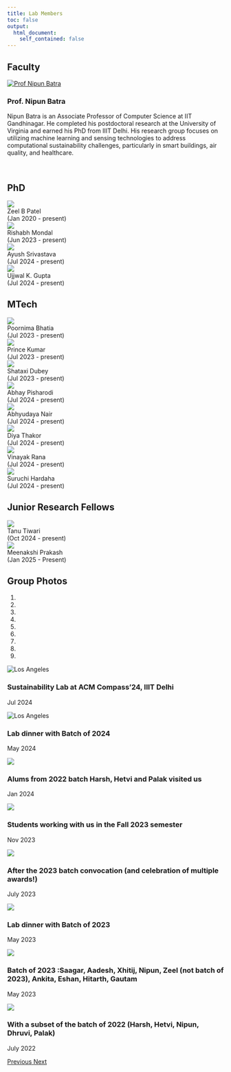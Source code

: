 ```yaml
---
title: Lab Members
toc: false
output:
  html_document:
    self_contained: false
---
```


<script src="https://ajax.googleapis.com/ajax/libs/jquery/3.5.1/jquery.min.js"></script>
<script src="https://maxcdn.bootstrapcdn.com/bootstrap/3.4.1/js/bootstrap.min.js"></script>
<link rel="stylesheet" href="https://maxcdn.bootstrapcdn.com/bootstrap/3.4.1/css/bootstrap.min.css">

## Faculty

<a href="https://nipunbatra.github.io">
  <img src="https://nipunbatra.github.io/images/nipun.jpg" class="cropped-image faculty-image" alt="Prof Nipun Batra">
</a>

### Prof. Nipun Batra
<p>Nipun Batra is an Associate Professor of Computer Science at IIT Gandhinagar. He completed his postdoctoral research at the University of Virginia and earned his PhD from IIIT Delhi. His research group focuses on utilizing machine learning and sensing technologies to address computational sustainability challenges, particularly in smart buildings, air quality, and healthcare.</p>

<br>

## PhD 

::: {layout-ncol=4}

<a href="https://patel-zeel.github.io">
  <img src="https://patel-zeel.github.io/images/profile_crop.png" class="cropped-image"><br/>
</a>
<div class="member-info"><span>Zeel B Patel<br/>(Jan 2020 - present)</span></div>

<a href="https://rishabh-mondal.github.io">
  <img src="https://rishabh-mondal.github.io/ris.jpg" class="cropped-image"><br/>
</a>
<div class="member-info"><span>Rishabh Mondal<br/>(Jun 2023 - present)</span></div>

<a href="https://ayushshrivstava.github.io/">
  <img src="images/members/Ayush.jpg" class="cropped-image"><br/>
</a>
<div class="member-info"><span>Ayush Srivastava<br/>(Jul 2024 - present)</span></div>

<a href="">
  <img src="images/members/Ujjwal.jpg" class="cropped-image"><br/>
</a>
<div class="member-info"><span>Ujjwal K. Gupta<br/>(Jul 2024 - present)</span></div>

:::

## MTech

::: {layout-ncol=4}

<div class="member-info"><img src="images/members/Poornima.jpg" class="cropped-image"><br/>
<span>Poornima Bhatia<br/>(Jul 2023 - present)</span></div>

<div class="member-info"><img src="images/members/Prince.jpg" class="cropped-image"><br/>
<span>Prince Kumar<br/>(Jul 2023 - present)</span></div>

<div class="member-info"><img src="images/members/Shataxi.jpg" class="cropped-image"><br/>
<span>Shataxi Dubey<br/>(Jul 2023 - present)</span></div>

<div class="member-info"><img src="images/members/Abhay.jpg" class="cropped-image"><br/>
<span>Abhay Pisharodi<br/>(Jul 2024 - present)</span></div>

<div class="member-info"><img src="images/members/Abhyudaya.jpg" class="cropped-image"><br/>
<span>Abhyudaya Nair<br/>(Jul 2024 - present)</span></div>

<div class="member-info"><img src="images/members/Diya.png" class="cropped-image"><br/>
<span>Diya Thakor<br/>(Jul 2024 - present)</span></div>

<div class="member-info"><img src="images/members/Vinayak.jpg" class="cropped-image"><br/>
<span>Vinayak Rana<br/>(Jul 2024 - present)</span></div>

<div class="member-info"><img src="images/members/Suruchi.jpg" class="cropped-image"><br/>
<span>Suruchi Hardaha<br/>(Jul 2024 - present)</span></div>

:::

## Junior Research Fellows

::: {layout-ncol=4}

<div class="member-info"><img src="images/members/Tanu.jpeg" class="cropped-image"><br/>
<span>Tanu Tiwari<br/>(Oct 2024 - present)</span></div>

<div class="member-info"><img src="images/members/Meenakshi.jpg" class="cropped-image"><br/>
<span>Meenakshi Prakash<br/>(Jan 2025 - Present)</span></div>

:::


<!-- ## BTech

::: {layout-ncol=4}

<a href="https://vannshjani.github.io/Blogs/">
  <img src="images/members/Vannsh.jpg" class="cropped-image"><br/>
</a>
<span>Vannsh Jani  <br/>(Aug 2023 - present)</span>


<img src="images/members/Yash.jpg" class="cropped-image"><br/>
<span>Yash Bachwana <br/>(May 2024 - Present)</span>

::: -->

## Group Photos


<div id="myCarousel" class="carousel slide members-carousel" data-ride="carousel">
<!-- Indicators -->
<ol class="carousel-indicators">
   <li data-target="#myCarousel" data-slide-to="0" class="active"></li>
   <li data-target="#myCarousel" data-slide-to="1"></li>
   <li data-target="#myCarousel" data-slide-to="2"></li>
   <li data-target="#myCarousel" data-slide-to="3"></li>
   <li data-target="#myCarousel" data-slide-to="4"></li>
   <li data-target="#myCarousel" data-slide-to="5"></li>
   <li data-target="#myCarousel" data-slide-to="6"></li>
   <li data-target="#myCarousel" data-slide-to="7"></li>
   <li data-target="#myCarousel" data-slide-to="8"></li>

</ol>

<!-- Wrapper for slides -->
<div class="carousel-inner">

<div class="item active">
<img src="images/memories/compass24.jpg" alt="Los Angeles">
<div class="carousel-caption">
<h3>Sustainability Lab at ACM Compass'24, IIIT Delhi</h3>
<p>Jul 2024</p>
</div>
</div>

<div class="item">
<img src="images/memories/batch24.jpg" alt="Los Angeles">
<div class="carousel-caption">
<h3>Lab dinner with Batch of 2024</h3>
<p>May 2024</p>
</div>
</div>

<div class="item">
<img src="images/memories/2024-alum-visit.jpg">
<div class="carousel-caption">
<h3>Alums from 2022 batch Harsh, Hetvi and Palak visited us</h3>
<p>Jan 2024</p>
</div>
</div>

<div class="item">
<img src="images/memories/2023-Fall.jpg">
<div class="carousel-caption">
<h3>Students working with us in the Fall 2023 semester</h3>
<p>Nov 2023</p>
</div>
</div>

<div class="item">
<img src="images/memories/2023-July-all.jpg">
<div class="carousel-caption">
<h3>After the 2023 batch convocation (and celebration of multiple awards!)</h3>
<p>July 2023</p>
</div>
</div>

<div class="item">
<img src="images/memories/2023-July.jpg">
<div class="carousel-caption">
<h3>Lab dinner with Batch of 2023</h3>
<p>May 2023</p>
</div>
</div>

<div class="item">
<img src="images/memories/2023-group.jpg">
<div class="carousel-caption">
<h3>Batch of 2023 :Saagar, Aadesh, Xhitij, Nipun, Zeel (not batch of 2023), Ankita, Eshan, Hitarth, Gautam</h3>
<p>May 2023</p>
</div>
</div> 

<div class="item">
<img src="images/memories/2022-group-subset.jpg">
<div class="carousel-caption">
<h3>With a subset of the batch of 2022 (Harsh, Hetvi, Nipun, Dhruvi, Palak)</h3>
<p>July 2022</p>
</div>
</div> 

<!-- Left and right controls -->
<a class="left carousel-control" href="#myCarousel" data-slide="prev">
<span class="glyphicon glyphicon-chevron-left"></span>
<span class="sr-only">Previous</span>
</a>
<a class="right carousel-control" href="#myCarousel" data-slide="next">
<span class="glyphicon glyphicon-chevron-right"></span>
<span class="sr-only">Next</span>
</a>
</div>